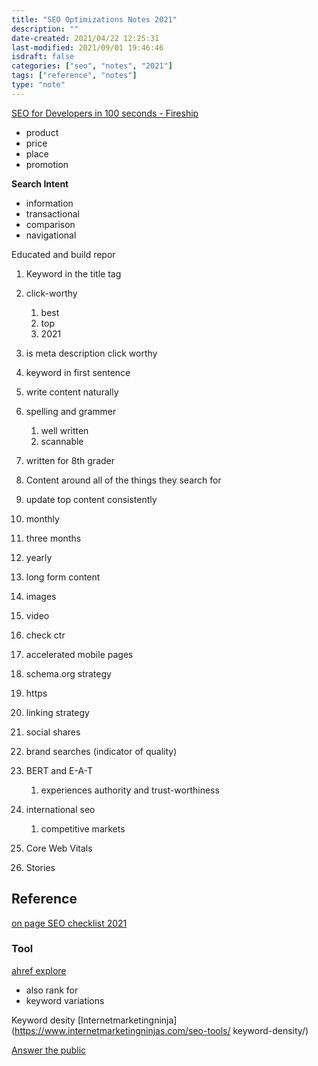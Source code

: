 ```yaml
---
title: "SEO Optimizations Notes 2021"
description: ""
date-created: 2021/04/22 12:25:31
last-modified: 2021/09/01 19:46:46
isdraft: false
categories: ["seo", "notes", "2021"]
tags: ["reference", "notes"]
type: "note"
---
```


[SEO for Developers in 100 seconds - Fireship](https://youtu.be/-B58GgsehKQ)

- product
- price
- place
- promotion

**Search Intent**

- information
- transactional
- comparison
- navigational

Educated and build repor

1. Keyword in the title tag
2. click-worthy
   1. best
   2. top
   3. 2021
3. is meta description click worthy
4. keyword in first sentence
5. write content naturally
6. spelling and grammer
   1. well written
   2. scannable
7. written for 8th grader

8. Content around all of the things they search for
9. update top content consistently
10. monthly
11. three months
12. yearly
13. long form content
14. images
15. video
16. check ctr
17. accelerated mobile pages
18. schema.org strategy
19. https
20. linking strategy
21. social shares
22. brand searches (indicator of quality)
23. BERT and E-A-T
    1. experiences authority and trust-worthiness
24. international seo
    1. competitive markets
25. Core Web Vitals
26. Stories

## Reference

[on page SEO checklist 2021](https://www.youtube.com/watch?v=imsyg1wRa_Y)

### Tool

[ahref explore](https://ahrefs.com/site-explorer)

- also rank for
- keyword variations

Keyword desity
[Internetmarketingninja](https://www.internetmarketingninjas.com/seo-tools/
keyword-density/)

[Answer the public](https://answerthepublic.com/)
